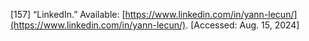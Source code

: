 \[157\]	“LinkedIn.” Available: [https://www.linkedin.com/in/yann-lecun/](https://www.linkedin.com/in/yann-lecun/). \[Accessed: Aug. 15, 2024\]
